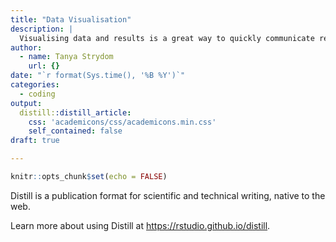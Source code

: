 ```yaml
---
title: "Data Visualisation"
description: |
  Visualising data and results is a great way to quickly communicate results and there are many ways this con be done directly in R or RStudio.
author:
  - name: Tanya Strydom
    url: {}
date: "`r format(Sys.time(), '%B %Y')`"
categories:
  - coding
output:
  distill::distill_article:
    css: 'academicons/css/academicons.min.css'
    self_contained: false
draft: true

---
```


```r
knitr::opts_chunk$set(echo = FALSE)
```

Distill is a publication format for scientific and technical writing, native to the web.

Learn more about using Distill at <https://rstudio.github.io/distill>.


